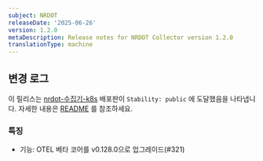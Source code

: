 ```yaml
---
subject: NRDOT
releaseDate: '2025-06-26'
version: 1.2.0
metaDescription: Release notes for NRDOT Collector version 1.2.0
translationType: machine
---
```


## 변경 로그

이 릴리스는 [nrdot-수집기-k8s](https://github.com/newrelic/nrdot-collector-releases/tree/main/distributions/nrdot-collector-k8s) 배포판이 `Stability: public` 에 도달했음을 나타냅니다. 자세한 내용은 [README](https://github.com/newrelic/nrdot-collector-releases/tree/main/distributions/nrdot-collector-k8s) 를 참조하세요.

### 특징

* 기능: OTEL 베타 코어를 v0.128.0으로 업그레이드(#321)